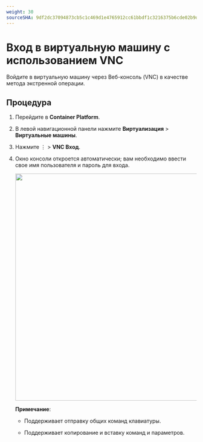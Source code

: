 ```yaml
---
weight: 30
sourceSHA: 9df2dc37094873cb5c1c469d1e4765912cc61bbdf1c3216375b6cde02b9ddc2d
---
```


# Вход в виртуальную машину с использованием VNC

Войдите в виртуальную машину через Веб-консоль (VNC) в качестве метода экстренной операции.

## Процедура

1. Перейдите в **Container Platform**.

2. В левой навигационной панели нажмите **Виртуализация** > **Виртуальные машины**.

3. Нажмите ⋮ > **VNC Вход**.

4. Окно консоли откроется автоматически; вам необходимо ввести свое имя пользователя и пароль для входа.

   <img src="../../../../../en/virtualization/virtualization/virtual_machine/functions/assets/vmi00.png" width="600" />

   **Примечание**:

   - Поддерживает отправку общих команд клавиатуры.

   - Поддерживает копирование и вставку команд и параметров.
